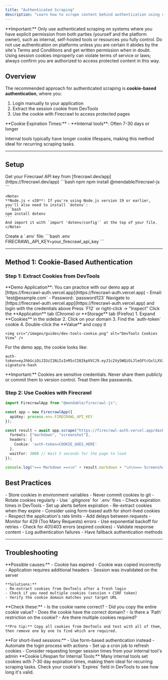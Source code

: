 ```yaml
---
title: "Authenticated Scraping"
description: "Learn how to scrape content behind authentication using cookies"
---
```


<Warning>
**Important:** Only use authenticated scraping on systems where you have explicit permission from both parties (yourself and the platform owner), such as internal, self-hosted tools or resources you fully control. Do not use authentication on platforms unless you are certain it abides by the site's Terms and Conditions and get written permission when in doubt. Using session cookies improperly can violate terms of service or laws; always confirm you are authorized to access protected content in this way.
</Warning>

## Overview

The recommended approach for authenticated scraping is **cookie-based authentication**, where you:
1. Login manually to your application
2. Extract the session cookie from DevTools
3. Use the cookie with Firecrawl to access protected pages

<Note>
**Cookie Expiration Times:**
- **Internal tools**: Often 7-30 days or longer

Internal tools typically have longer cookie lifespans, making this method ideal for recurring scraping tasks.
</Note>

---

## Setup

<Steps>
  <Step title="Get API Key">
    Get your Firecrawl API key from [firecrawl.dev/app](https://firecrawl.dev/app)
  </Step>

  <Step title="Install Dependencies">
    ```bash npm
    npm install @mendable/firecrawl-js
    ```

    <Note>
    **Node.js < v20**: If you're using Node.js version 19 or earlier, you'll also need to install `dotenv`:
    ```bash
    npm install dotenv
    ```
    And import it with `import 'dotenv/config'` at the top of your file.
    </Note>
  </Step>

  <Step title="Configure Environment">
    Create a `.env` file:
    ```bash .env
    FIRECRAWL_API_KEY=your_firecrawl_api_key
    ```
  </Step>
</Steps>

---

## Method 1: Cookie-Based Authentication

### Step 1: Extract Cookies from DevTools

<Note>
**Demo Application**: You can practice with our demo app at [https://firecrawl-auth.vercel.app](https://firecrawl-auth.vercel.app)
- Email: `test@example.com`
- Password: `password123`
</Note>

<Steps>
  <Step title="Login to Your Application">
    Navigate to [https://firecrawl-auth.vercel.app](https://firecrawl-auth.vercel.app) and login with the credentials above
  </Step>

  <Step title="Open DevTools">
    Press `F12` or right-click → "Inspect"
  </Step>

  <Step title="Navigate to Application Tab">
    Click the **Application** tab (Chrome) or **Storage** tab (Firefox)
  </Step>

  <Step title="Find and Copy Cookie">
    1. Expand **Cookies** in the sidebar
    2. Click on your domain
    3. Find the `auth-token` cookie
    4. Double-click the **Value** and copy it

    <img src="/images/guides/dev-tools-cookie.png" alt="DevTools Cookies View" />
  </Step>
</Steps>

For the demo app, the cookie looks like:
```
auth-token=eyJhbGciOiJIUzI1NiIsInR5cCI6IkpXVCJ9.eyJ1c2VySWQiOiJleGFtcGxlLXVzZXItaWQiLCJlbWFpbCI6InRlc3RAZXhhbXBsZS5jb20ifQ.example-signature-hash
```

<Warning>
**Important:** Cookies are sensitive credentials. Never share them publicly or commit them to version control. Treat them like passwords.
</Warning>

### Step 2: Use Cookies with Firecrawl

```typescript
import FirecrawlApp from "@mendable/firecrawl-js";

const app = new FirecrawlApp({
  apiKey: process.env.FIRECRAWL_API_KEY
});

const result = await app.scrape("https://firecrawl-auth.vercel.app/dashboard", {
  formats: ["markdown", "screenshot"],
  headers: {
    Cookie: 'auth-token=COOKIE_GOES_HERE'
  },
  waitFor: 3000 // Wait 3 seconds for the page to load
});

console.log("=== Markdown ===\n" + result.markdown + "\n\n=== Screenshot URL ===\n" + result.screenshot);
```

## Best Practices

<CardGroup cols={2}>
  <Card title="Cookie Security" icon="lock">
    - Store cookies in environment variables
    - Never commit cookies to git
    - Rotate cookies regularly
    - Use `.gitignore` for `.env` files
  </Card>

  <Card title="Cookie Expiration" icon="clock">
    - Check expiration times in DevTools
    - Set up alerts before expiration
    - Re-extract cookies when they expire
    - Consider using form-based auth for short-lived cookies
  </Card>

  <Card title="Rate Limiting" icon="gauge">
    - Respect the application's rate limits
    - Add delays between requests
    - Monitor for 429 (Too Many Requests) errors
    - Use exponential backoff for retries
  </Card>

  <Card title="Error Handling" icon="shield">
    - Check for 401/403 errors (expired cookies)
    - Validate response content
    - Log authentication failures
    - Have fallback authentication methods
  </Card>
</CardGroup>

---

## Troubleshooting

<AccordionGroup>
  <Accordion title="Getting 401 Unauthorized Errors" icon="ban">
    **Possible causes:**
    - Cookie has expired
    - Cookie was copied incorrectly
    - Application requires additional headers
    - Session was invalidated on the server

    **Solutions:**
    - Re-extract cookies from DevTools after a fresh login
    - Check if you need multiple cookies (session + CSRF token)
    - Verify the cookie domain matches your target URL
  </Accordion>

  <Accordion title="Cookie Not Working" icon="cookie-bite">
    **Check these:**
    - Is the cookie name correct?
    - Did you copy the entire cookie value?
    - Does the cookie have the correct domain?
    - Is there a `Path` restriction on the cookie?
    - Are there multiple cookies required?

    **Pro tip:** Copy all cookies from DevTools and test with all of them, then remove one by one to find which are required.
  </Accordion>

  <Accordion title="Session Expires Too Quickly" icon="hourglass">
    **For short-lived sessions:**
    - Use form-based authentication instead
    - Automate the login process with actions
    - Set up a cron job to refresh cookies
    - Consider requesting longer session times from your internal tool's admin
  </Accordion>
</AccordionGroup>


<Note>
**Cookie Lifespan for Internal Tools:** Many internal tools set cookies with 7-30 day expiration times, making them ideal for recurring scraping tasks. Check your cookie's `Expires` field in DevTools to see how long it's valid.
</Note>